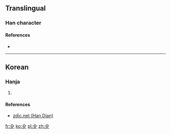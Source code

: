 ==Translingual==

===Han character===
{{Han char|rn=11|rad=入|as=03|sn=5|four=|canj=ONI|ids=⿰入夕}}

====References====
* {{Han ref|kx=0126.041|dkj=|dj=|hdz=|uh=34B1|ud=13489|bh=|bd=}}

----

==Korean==

===Hanja===
{{ko-hanja|hangeul=[[몽]]|rv=mong|mr=mong}}

# {{alternative form of|夢|lang=ko}}

====References====
*[http://www.zdic.net/zd/zi2/ZdicE3Zdic92ZdicB1.htm zdic.net (Han Dian)]

[[fr:㒱]]
[[ko:㒱]]
[[pl:㒱]]
[[zh:㒱]]